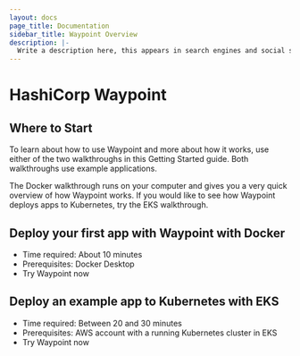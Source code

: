 ```yaml
---
layout: docs
page_title: Documentation
sidebar_title: Waypoint Overview
description: |-
  Write a description here, this appears in search engines and social shares
---
```


# HashiCorp Waypoint

## Where to Start

To learn about how to use Waypoint and more about how it works, use either of the two walkthroughs in this Getting Started guide. Both walkthroughs use example applications.

The Docker walkthrough runs on your computer and gives you a very quick overview of how Waypoint works. If you would like to see how Waypoint deploys apps to Kubernetes, try the EKS walkthrough.

## Deploy your first app with Waypoint with Docker

- Time required: About 10 minutes
- Prerequisites: Docker Desktop
- Try Waypoint now

## Deploy an example app to Kubernetes with EKS

- Time required: Between 20 and 30 minutes
- Prerequisites: AWS account with a running Kubernetes cluster in EKS
- Try Waypoint now
